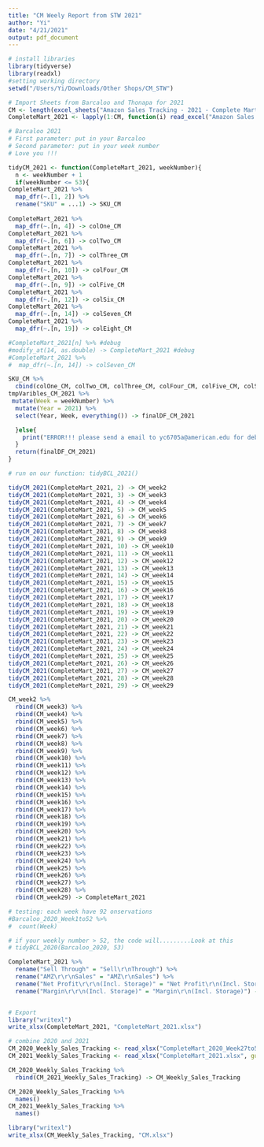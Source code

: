 ```yaml
---
title: "CM Weely Report from STW 2021"
author: "Yi"
date: "4/21/2021"
output: pdf_document
---
```


```r
# install libraries
library(tidyverse)
library(readxl)
#setting working directory
setwd("/Users/Yi/Downloads/Other Shops/CM_STW")

```

```r
# Import Sheets from Barcaloo and Thonapa for 2021
CM <- length(excel_sheets("Amazon Sales Tracking - 2021 - Complete Mart.xlsx"))
CompleteMart_2021 <- lapply(1:CM, function(i) read_excel("Amazon Sales Tracking - 2021 - Complete Mart.xlsx", sheet = i))

```

```r
# Barcaloo 2021
# First parameter: put in your Barcaloo
# Second parameter: put in your week number
# Love you !!!

tidyCM_2021 <- function(CompleteMart_2021, weekNumber){
  n <- weekNumber + 1
  if(weekNumber <= 53){
CompleteMart_2021 %>%
  map_dfr(~.[1, 2]) %>%
  rename("SKU" = ...1) -> SKU_CM
    
CompleteMart_2021 %>%
  map_dfr(~.[n, 4]) -> colOne_CM
CompleteMart_2021 %>%
  map_dfr(~.[n, 6]) -> colTwo_CM
CompleteMart_2021 %>%
  map_dfr(~.[n, 7]) -> colThree_CM
CompleteMart_2021 %>%
  map_dfr(~.[n, 10]) -> colFour_CM
CompleteMart_2021 %>%
  map_dfr(~.[n, 9]) -> colFive_CM
CompleteMart_2021 %>%
  map_dfr(~.[n, 12]) -> colSix_CM
CompleteMart_2021 %>%
  map_dfr(~.[n, 14]) -> colSeven_CM
CompleteMart_2021 %>%
  map_dfr(~.[n, 19]) -> colEight_CM

#CompleteMart_2021[n] %>% #debug
#modify_at(14, as.double) -> CompleteMart_2021 #debug
#CompleteMart_2021 %>%
#  map_dfr(~.[n, 14]) -> colSeven_CM

SKU_CM %>%
  cbind(colOne_CM, colTwo_CM, colThree_CM, colFour_CM, colFive_CM, colSix_CM, colSeven_CM, colEight_CM) -> tmpVaribles_CM_2021
tmpVaribles_CM_2021 %>%
 mutate(Week = weekNumber) %>%
  mutate(Year = 2021) %>%
  select(Year, Week, everything()) -> finalDF_CM_2021

  }else{
    print("ERROR!!! please send a email to yc6705a@american.edu for debugging")
  }
  return(finalDF_CM_2021)
}
```

```r
# run on our function: tidyBCL_2021()

tidyCM_2021(CompleteMart_2021, 2) -> CM_week2
tidyCM_2021(CompleteMart_2021, 3) -> CM_week3
tidyCM_2021(CompleteMart_2021, 4) -> CM_week4
tidyCM_2021(CompleteMart_2021, 5) -> CM_week5
tidyCM_2021(CompleteMart_2021, 6) -> CM_week6
tidyCM_2021(CompleteMart_2021, 7) -> CM_week7
tidyCM_2021(CompleteMart_2021, 8) -> CM_week8
tidyCM_2021(CompleteMart_2021, 9) -> CM_week9
tidyCM_2021(CompleteMart_2021, 10) -> CM_week10
tidyCM_2021(CompleteMart_2021, 11) -> CM_week11
tidyCM_2021(CompleteMart_2021, 12) -> CM_week12
tidyCM_2021(CompleteMart_2021, 13) -> CM_week13
tidyCM_2021(CompleteMart_2021, 14) -> CM_week14
tidyCM_2021(CompleteMart_2021, 15) -> CM_week15
tidyCM_2021(CompleteMart_2021, 16) -> CM_week16
tidyCM_2021(CompleteMart_2021, 17) -> CM_week17
tidyCM_2021(CompleteMart_2021, 18) -> CM_week18
tidyCM_2021(CompleteMart_2021, 19) -> CM_week19
tidyCM_2021(CompleteMart_2021, 20) -> CM_week20
tidyCM_2021(CompleteMart_2021, 21) -> CM_week21
tidyCM_2021(CompleteMart_2021, 22) -> CM_week22
tidyCM_2021(CompleteMart_2021, 23) -> CM_week23
tidyCM_2021(CompleteMart_2021, 24) -> CM_week24
tidyCM_2021(CompleteMart_2021, 25) -> CM_week25
tidyCM_2021(CompleteMart_2021, 26) -> CM_week26
tidyCM_2021(CompleteMart_2021, 27) -> CM_week27
tidyCM_2021(CompleteMart_2021, 28) -> CM_week28
tidyCM_2021(CompleteMart_2021, 29) -> CM_week29

CM_week2 %>%
  rbind(CM_week3) %>%
  rbind(CM_week4) %>%
  rbind(CM_week5) %>%
  rbind(CM_week6) %>%
  rbind(CM_week7) %>%
  rbind(CM_week8) %>%
  rbind(CM_week9) %>%
  rbind(CM_week10) %>%
  rbind(CM_week11) %>%
  rbind(CM_week12) %>%
  rbind(CM_week13) %>%
  rbind(CM_week14) %>%
  rbind(CM_week15) %>%
  rbind(CM_week16) %>%
  rbind(CM_week17) %>%
  rbind(CM_week18) %>%
  rbind(CM_week19) %>%
  rbind(CM_week20) %>%
  rbind(CM_week21) %>%
  rbind(CM_week22) %>%
  rbind(CM_week23) %>%
  rbind(CM_week24) %>%
  rbind(CM_week25) %>%
  rbind(CM_week26) %>%
  rbind(CM_week27) %>%
  rbind(CM_week28) %>%
  rbind(CM_week29) -> CompleteMart_2021

# testing: each week have 92 onservations
#Barcaloo_2020_Week1to52 %>%
#  count(Week)

# if your weekly number > 52, the code will.........Look at this
# tidyBCL_2020(Barcaloo_2020, 53)

CompleteMart_2021 %>%
  rename("Sell Through" = "Sell\r\nThrough") %>%
  rename("AMZ\r\r\nSales" = "AMZ\r\nSales") %>%
  rename("Net Profit\r\r\n(Incl. Storage)" = "Net Profit\r\n(Incl. Storage)") %>%
  rename("Margin\r\r\n(Incl. Storage)" = "Margin\r\n(Incl. Storage)") -> CompleteMart_2021


# Export
library("writexl")
write_xlsx(CompleteMart_2021, "CompleteMart_2021.xlsx")

```

```r

# combine 2020 and 2021
CM_2020_Weekly_Sales_Tracking <- read_xlsx("CompleteMart_2020_Week27to53.xlsx", guess_max = 10000)
CM_2021_Weekly_Sales_Tracking <- read_xlsx("CompleteMart_2021.xlsx", guess_max = 10000)

CM_2020_Weekly_Sales_Tracking %>%
  rbind(CM_2021_Weekly_Sales_Tracking) -> CM_Weekly_Sales_Tracking

CM_2020_Weekly_Sales_Tracking %>%
  names()
CM_2021_Weekly_Sales_Tracking %>%
  names()

library("writexl")
write_xlsx(CM_Weekly_Sales_Tracking, "CM.xlsx")
```

